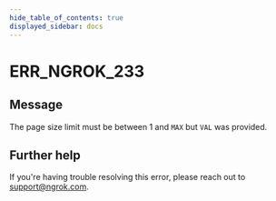 ```yaml
---
hide_table_of_contents: true
displayed_sidebar: docs
---
```



# ERR_NGROK_233

## Message

The page size limit must be between 1 and `MAX` but `VAL` was provided.

<ErrorDetails error="err_ngrok_233" />

## Further help

If you're having trouble resolving this error, please reach out to [support@ngrok.com](mailto:support@ngrok.com?subject=Help%20with%20ERR_NGROK_233).
